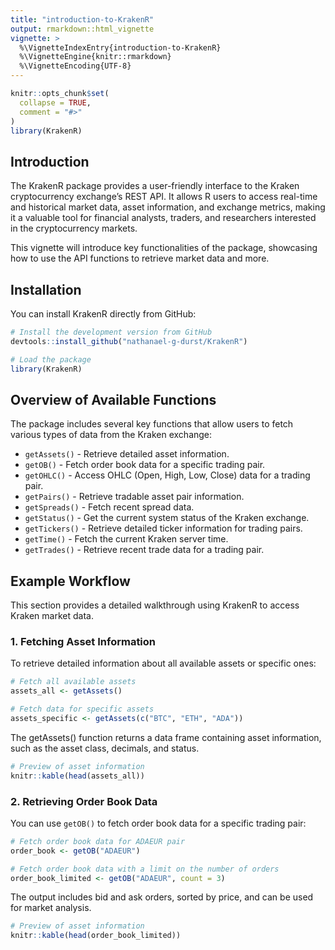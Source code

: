 ```yaml
---
title: "introduction-to-KrakenR"
output: rmarkdown::html_vignette
vignette: >
  %\VignetteIndexEntry{introduction-to-KrakenR}
  %\VignetteEngine{knitr::rmarkdown}
  %\VignetteEncoding{UTF-8}
---
```


```r
knitr::opts_chunk$set(
  collapse = TRUE,
  comment = "#>"
)
library(KrakenR)
```

## Introduction

The KrakenR package provides a user-friendly interface to the Kraken cryptocurrency exchange's REST API. It allows R users to access real-time and historical market data, asset information, and exchange metrics, making it a valuable tool for financial analysts, traders, and researchers interested in the cryptocurrency markets.

This vignette will introduce key functionalities of the package, showcasing how to use the API functions to retrieve market data and more.

## Installation

You can install KrakenR directly from GitHub:

```r
# Install the development version from GitHub
devtools::install_github("nathanael-g-durst/KrakenR")

# Load the package
library(KrakenR)

```

## Overview of Available Functions

The package includes several key functions that allow users to fetch various types of data from the Kraken exchange:

  * `getAssets()` - Retrieve detailed asset information.
  * `getOB()` - Fetch order book data for a specific trading pair.
  * `getOHLC()` - Access OHLC (Open, High, Low, Close) data for a trading pair.
  * `getPairs()` - Retrieve tradable asset pair information.
  * `getSpreads()` - Fetch recent spread data.
  * `getStatus()` - Get the current system status of the Kraken exchange.
  * `getTickers()` - Retrieve detailed ticker information for trading pairs.
  * `getTime()` - Fetch the current Kraken server time.
  * `getTrades()` - Retrieve recent trade data for a trading pair.

## Example Workflow

This section provides a detailed walkthrough using KrakenR to access Kraken market data.

### 1. Fetching Asset Information

To retrieve detailed information about all available assets or specific ones:
```r
# Fetch all available assets
assets_all <- getAssets()

# Fetch data for specific assets
assets_specific <- getAssets(c("BTC", "ETH", "ADA"))

```

The getAssets() function returns a data frame containing asset information, such as the asset class, decimals, and status.

```r
# Preview of asset information
knitr::kable(head(assets_all))

```

### 2. Retrieving Order Book Data

You can use `getOB()` to fetch order book data for a specific trading pair:

```r
# Fetch order book data for ADAEUR pair
order_book <- getOB("ADAEUR")

# Fetch order book data with a limit on the number of orders
order_book_limited <- getOB("ADAEUR", count = 3)

```

The output includes bid and ask orders, sorted by price, and can be used for market analysis.

```r
# Preview of asset information
knitr::kable(head(order_book_limited))

```
